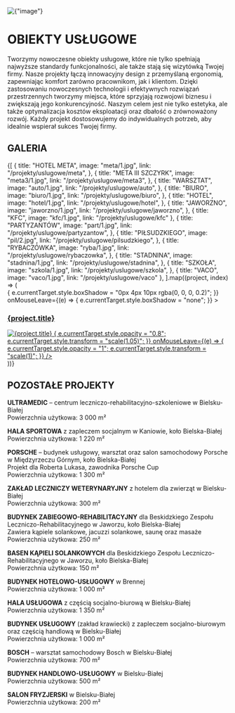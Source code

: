 
<div
  style={{
    width: "100%",
    height: "200px",
    overflow: "hidden",
    display: "flex",
    alignItems: "center",
    justifyContent: "center",
    marginBottom: 40,
  }}
>
  <img
    alt={"image"}
    src={`/compressed/uslugowe/meta3/1.jpg`}
    style={{
      width: "100%",
      minHeight: 200,
      objectFit: "cover",
    }}
  />
</div>

# OBIEKTY USŁUGOWE

Tworzymy nowoczesne obiekty usługowe, które nie tylko spełniają najwyższe standardy funkcjonalności, ale także stają się wizytówką Twojej firmy. Nasze projekty łączą innowacyjny design z przemyślaną ergonomią, zapewniając komfort zarówno pracownikom, jak i klientom. Dzięki zastosowaniu nowoczesnych technologii i efektywnych rozwiązań przestrzennych tworzymy miejsca, które sprzyjają rozwojowi biznesu i zwiększają jego konkurencyjność. Naszym celem jest nie tylko estetyka, ale także optymalizacja kosztów eksploatacji oraz dbałość o zrównoważony rozwój. Każdy projekt dostosowujemy do indywidualnych potrzeb, aby idealnie wspierał sukces Twojej firmy.

## GALERIA

<div style={{ width: "100%" }}>
  <div
    style={{
      display: "grid",
      gridTemplateColumns: "repeat(2, 1fr)",
      gap: "14px",
    }}
  >
    {[
      {
        title: "HOTEL META",
        image: "meta/1.jpg",
        link: "/projekty/uslugowe/meta",
      },
      {
        title: "META III SZCZYRK",
        image: "meta3/1.jpg",
        link: "/projekty/uslugowe/meta3",
      },
      {
        title: "WARSZTAT",
        image: "auto/1.jpg",
        link: "/projekty/uslugowe/auto",
      },
      {
        title: "BIURO",
        image: "biuro/1.jpg",
        link: "/projekty/uslugowe/biuro",
      },
      {
        title: "HOTEL",
        image: "hotel/1.jpg",
        link: "/projekty/uslugowe/hotel",
      },
      {
        title: "JAWORZNO",
        image: "jaworzno/1.jpg",
        link: "/projekty/uslugowe/jaworzno",
      },
      { title: "KFC", image: "kfc/1.jpg", link: "/projekty/uslugowe/kfc" },
      {
        title: "PARTYZANTÓW",
        image: "part/1.jpg",
        link: "/projekty/uslugowe/partyzantow",
      },
      {
        title: "PIŁSUDZKIEGO",
        image: "pil/2.jpg",
        link: "/projekty/uslugowe/pilsudzkiego",
      },
      {
        title: "RYBACZÓWKA",
        image: "ryba/1.jpg",
        link: "/projekty/uslugowe/rybaczowka",
      },
      {
        title: "STADNINA",
        image: "stadnina/1.jpg",
        link: "/projekty/uslugowe/stadnina",
      },
      {
        title: "SZKOŁA",
        image: "szkola/1.jpg",
        link: "/projekty/uslugowe/szkola",
      },
      { title: "VACO", image: "vaco/1.jpg", link: "/projekty/uslugowe/vaco" },
    ].map((project, index) => (
      <div
        key={index}
        style={{
          display: "flex",
          flexDirection: "column",
          alignItems: "center",
          textAlign: "center",
          transition: "all 0.3s ease-in-out",
        }}
        onMouseEnter={(e) => {
          e.currentTarget.style.boxShadow = "0px 4px 10px rgba(0, 0, 0, 0.2)";
        }}
        onMouseLeave={(e) => {
          e.currentTarget.style.boxShadow = "none";
        }}
      >
        <a href={project.link} style={{ textDecoration: "none" }}>
          <h3
            style={{
              fontSize: 18,
              width: "100%",
              transition: "color 0.3s",
            }}
          >
            {project.title}
          </h3>
          <div
            style={{
              width: "100%",
              height: "300px",
              overflow: "hidden",
              display: "flex",
              alignItems: "center",
              justifyContent: "center",
            }}
          >
            <img
              alt={project.title}
              src={`/compressed/uslugowe/${project.image}`}
              style={{
                width: "100%",
                minHeight: 300,
                objectFit: "cover",
                transition: "opacity 0.3s ease-in-out, transform 0.3s",
              }}
              onMouseEnter={(e) => {
                e.currentTarget.style.opacity = "0.8";
                e.currentTarget.style.transform = "scale(1.05)";
              }}
              onMouseLeave={(e) => {
                e.currentTarget.style.opacity = "1";
                e.currentTarget.style.transform = "scale(1)";
              }}
            />
          </div>
        </a>
      </div>
    ))}
  </div>
</div>

## POZOSTAŁE PROJEKTY

**ULTRAMEDIC** – centrum leczniczo-rehabilitacyjno-szkoleniowe w Bielsku-Białej  
Powierzchnia użytkowa: 3 000 m²

**HALA SPORTOWA** z zapleczem socjalnym w Kaniowie, koło Bielska-Białej  
Powierzchnia użytkowa: 1 220 m²

**PORSCHE** – budynek usługowy, warsztat oraz salon samochodowy Porsche w Międzyrzeczu Górnym, koło Bielska-Białej  
Projekt dla Roberta Lukasa, zawodnika Porsche Cup  
Powierzchnia użytkowa: 1 300 m²

**ZAKŁAD LECZNICZY WETERYNARYJNY** z hotelem dla zwierząt w Bielsku-Białej  
Powierzchnia użytkowa: 300 m²

**BUDYNEK ZABIEGOWO-REHABILITACYJNY** dla Beskidzkiego Zespołu Leczniczo-Rehabilitacyjnego w Jaworzu, koło Bielska-Białej  
Zawiera kąpiele solankowe, jacuzzi solankowe, saunę oraz masaże  
Powierzchnia użytkowa: 250 m²

**BASEN KĄPIELI SOLANKOWYCH** dla Beskidzkiego Zespołu Leczniczo-Rehabilitacyjnego w Jaworzu, koło Bielska-Białej  
Powierzchnia użytkowa: 150 m²

**BUDYNEK HOTELOWO-USŁUGOWY** w Brennej  
Powierzchnia użytkowa: 1 000 m²

**HALA USŁUGOWA** z częścią socjalno-biurową w Bielsku-Białej  
Powierzchnia użytkowa: 1 350 m²

**BUDYNEK USŁUGOWY** (zakład krawiecki) z zapleczem socjalno-biurowym oraz częścią handlową w Bielsku-Białej  
Powierzchnia użytkowa: 1 000 m²

**BOSCH** – warsztat samochodowy Bosch w Bielsku-Białej  
Powierzchnia użytkowa: 700 m²

**BUDYNEK HANDLOWO-USŁUGOWY** w Bielsku-Białej  
Powierzchnia użytkowa: 500 m²

**SALON FRYZJERSKI** w Bielsku-Białej  
Powierzchnia użytkowa: 200 m²
